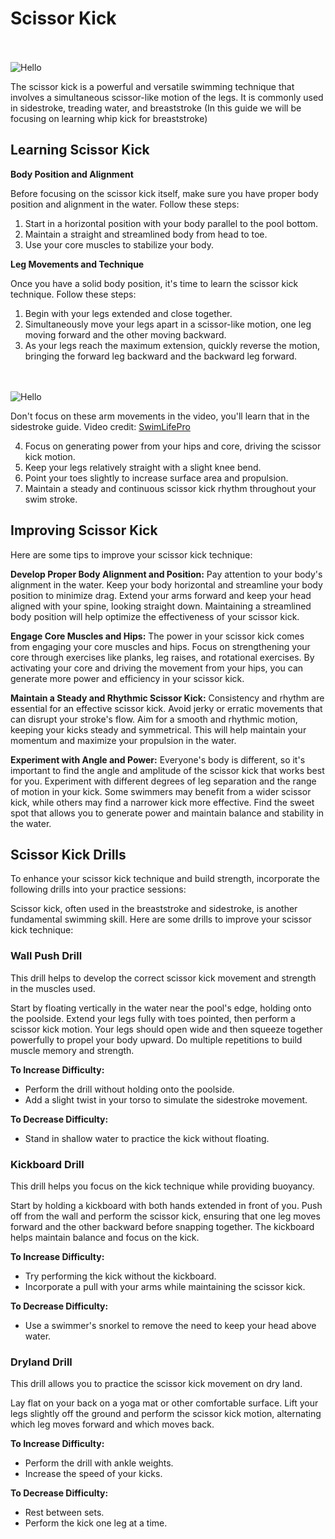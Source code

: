 

# Scissor Kick
<br></br>
<Image src="/images/scissorkick.jpg" alt="Hello" width={500} height={600} />

The scissor kick is a powerful and versatile swimming technique that involves a simultaneous scissor-like motion of the legs. It is commonly used in sidestroke, treading water, and breaststroke (In this guide we will be focusing on learning whip kick for breaststroke)

## Learning Scissor Kick

**Body Position and Alignment**

Before focusing on the scissor kick itself, make sure you have proper body position and alignment in the water. Follow these steps:

1. Start in a horizontal position with your body parallel to the pool bottom.
2. Maintain a straight and streamlined body from head to toe.
3. Use your core muscles to stabilize your body.

**Leg Movements and Technique**

Once you have a solid body position, it's time to learn the scissor kick technique. Follow these steps:

1. Begin with your legs extended and close together.
2. Simultaneously move your legs apart in a scissor-like motion, one leg moving forward and the other moving backward.
3. As your legs reach the maximum extension, quickly reverse the motion, bringing the forward leg backward and the backward leg forward.

<br></br>
<Image src="/images/scissorkick.gif" alt="Hello" width={500} height={600} />

Don't focus on these arm movements in the video, you'll learn that in the sidestroke guide. 
Video credit: [SwimLifePro](https://www.youtube.com/watch?v=heKKhNBHp98)

4. Focus on generating power from your hips and core, driving the scissor kick motion.
5. Keep your legs relatively straight with a slight knee bend.
6. Point your toes slightly to increase surface area and propulsion.
7. Maintain a steady and continuous scissor kick rhythm throughout your swim stroke.

## Improving Scissor Kick

Here are some tips to improve your scissor kick technique:

**Develop Proper Body Alignment and Position:** Pay attention to your body's alignment in the water. Keep your body horizontal and streamline your body position to minimize drag. Extend your arms forward and keep your head aligned with your spine, looking straight down. Maintaining a streamlined body position will help optimize the effectiveness of your scissor kick.

**Engage Core Muscles and Hips:** The power in your scissor kick comes from engaging your core muscles and hips. Focus on strengthening your core through exercises like planks, leg raises, and rotational exercises. By activating your core and driving the movement from your hips, you can generate more power and efficiency in your scissor kick.

**Maintain a Steady and Rhythmic Scissor Kick:** Consistency and rhythm are essential for an effective scissor kick. Avoid jerky or erratic movements that can disrupt your stroke's flow. Aim for a smooth and rhythmic motion, keeping your kicks steady and symmetrical. This will help maintain your momentum and maximize your propulsion in the water.

**Experiment with Angle and Power:** Everyone's body is different, so it's important to find the angle and amplitude of the scissor kick that works best for you. Experiment with different degrees of leg separation and the range of motion in your kick. Some swimmers may benefit from a wider scissor kick, while others may find a narrower kick more effective. Find the sweet spot that allows you to generate power and maintain balance and stability in the water.

## Scissor Kick Drills

To enhance your scissor kick technique and build strength, incorporate the following drills into your practice sessions:

Scissor kick, often used in the breaststroke and sidestroke, is another fundamental swimming skill. Here are some drills to improve your scissor kick technique:

### Wall Push Drill

This drill helps to develop the correct scissor kick movement and strength in the muscles used.

Start by floating vertically in the water near the pool's edge, holding onto the poolside. Extend your legs fully with toes pointed, then perform a scissor kick motion. Your legs should open wide and then squeeze together powerfully to propel your body upward. Do multiple repetitions to build muscle memory and strength.

**To Increase Difficulty:**
- Perform the drill without holding onto the poolside.
- Add a slight twist in your torso to simulate the sidestroke movement.

**To Decrease Difficulty:**
- Stand in shallow water to practice the kick without floating.

### Kickboard Drill

This drill helps you focus on the kick technique while providing buoyancy.

Start by holding a kickboard with both hands extended in front of you. Push off from the wall and perform the scissor kick, ensuring that one leg moves forward and the other backward before snapping together. The kickboard helps maintain balance and focus on the kick.

**To Increase Difficulty:**
- Try performing the kick without the kickboard.
- Incorporate a pull with your arms while maintaining the scissor kick.

**To Decrease Difficulty:**
- Use a swimmer's snorkel to remove the need to keep your head above water.

### Dryland Drill

This drill allows you to practice the scissor kick movement on dry land.

Lay flat on your back on a yoga mat or other comfortable surface. Lift your legs slightly off the ground and perform the scissor kick motion, alternating which leg moves forward and which moves back.

**To Increase Difficulty:**
- Perform the drill with ankle weights.
- Increase the speed of your kicks.

**To Decrease Difficulty:**
- Rest between sets.
- Perform the kick one leg at a time.

